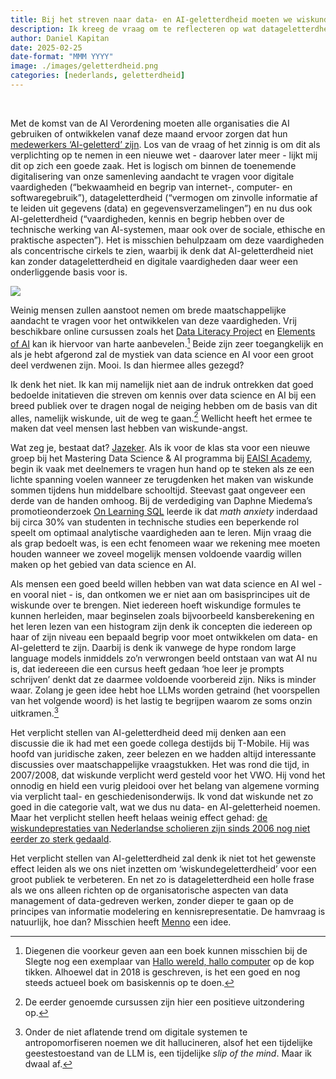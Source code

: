 ```yaml
---
title: Bij het streven naar data- en AI-geletterdheid moeten we wiskunde-angst niet uit de weg gaan.
description: Ik kreeg de vraag om te reflecteren op wat datageletterdheid nu precies is, en hoe zich dat verhoudt tot AI-geletterdheid.
author: Daniel Kapitan
date: 2025-02-25
date-format: "MMM YYYY"
image: ./images/geletterdheid.png
categories: [nederlands, geletterdheid]
---
```

<br>

Met de komst van de AI Verordening moeten alle organisaties die AI gebruiken of ontwikkelen vanaf deze maand ervoor zorgen dat hun [medewerkers 'AI-geletterd' zijn](https://www.autoriteitpersoonsgegevens.nl/themas/algoritmes-ai/ai-verordening/ai-geletterdheid). Los van de vraag of het zinnig is om dit als verplichting op te nemen in een nieuwe wet - daarover later meer - lijkt mij dit op zich een goede zaak. Het is logisch om binnen de toenemende digitalisering van onze samenleving aandacht te vragen voor digitale vaardigheden ("bekwaamheid en begrip van internet-, computer- en softwaregebruik"), datageletterdheid ("vermogen om zinvolle informatie af te leiden uit gegevens (data) en gegevensverzamelingen") en nu dus ook AI-geletterdheid ("vaardigheden, kennis en begrip hebben over de technische werking van AI-systemen, maar ook over de sociale, ethische en praktische aspecten"). Het is misschien behulpzaam om deze vaardigheden als concentrische cirkels te zien, waarbij ik denk dat AI-geletterdheid niet kan zonder datageletterdheid en digitale vaardigheden daar weer een onderliggende basis voor is.

![](./images/geletterdheid.png)

Weinig mensen zullen aanstoot nemen om brede maatschappelijke aandacht te vragen voor het ontwikkelen van deze vaardigheden. Vrij beschikbare online cursussen zoals het [Data Literacy Project](https://thedataliteracyproject.org/) en [Elements of AI](https://www.elementsofai.com/) kan ik hiervoor van harte aanbevelen.[^1] Beide zijn zeer toegangkelijk en als je hebt afgerond zal de mystiek van data science en AI voor een groot deel verdwenen zijn. Mooi. Is dan hiermee alles gezegd?

Ik denk het niet. Ik kan mij namelijk niet aan de indruk ontrekken dat goed bedoelde initatieven die streven om kennis over data science en AI bij een breed publiek over te dragen nogal de neiging hebben om de basis van dit alles, namelijk wiskunde, uit de weg te gaan.[^2] Wellicht heeft het ermee te maken dat veel mensen last hebben van wiskunde-angst.

Wat zeg je, bestaat dat? [Jazeker](https://www.nporadio1.nl/nieuws/wetenschap-techniek/9b911cad-8230-4714-b19b-954ddbc4a9f2/kun-je-echt-last-hebben-van-wiskundeangst). Als ik voor de klas sta voor een nieuwe groep bij het Mastering Data Science & AI programma bij [EAISI Academy](https://eaisi.nl/academy), begin ik vaak met deelnemers te vragen hun hand op te steken als ze een lichte spanning voelen wanneer ze terugdenken het maken van wiskunde sommen tijdens hun middelbare schooltijd. Steevast gaat ongeveer een derde van de handen omhoog. Bij de verdediging van Daphne Miedema's promotieonderzoek [On Learning SQL](https://research.tue.nl/nl/publications/on-learning-sql-disentangling-concepts-in-data-systems-education) leerde ik dat _math anxiety_ inderdaad bij circa 30% van studenten in technische studies een beperkende rol speelt om optimaal analytische vaardigheden aan te leren. Mijn vraag die als grap bedoelt was, is een echt fenomeen waar we rekening mee moeten houden wanneer we zoveel mogelijk mensen voldoende vaardig willen maken op het gebied van data science en AI.

Als mensen een goed beeld willen hebben van wat data science en AI wel - en vooral niet - is, dan ontkomen we er niet aan om basisprincipes uit de wiskunde over te brengen. Niet iedereen hoeft wiskundige formules te kunnen herleiden, maar beginselen zoals bijvoorbeeld kansberekening en het leren lezen van een histogram zijn denk ik concepten die iedereen op haar of zijn niveau een bepaald begrip voor moet ontwikkelen om data- en AI-geletterd te zijn. Daarbij is denk ik vanwege de hype rondom large language models inmiddels zo'n verwrongen beeld ontstaan van wat AI nu is, dat iedereeen die een cursus heeft gedaan 'hoe leer je prompts schrijven' denkt dat ze daarmee voldoende voorbereid zijn. Niks is minder waar. Zolang je geen idee hebt hoe LLMs worden getraind (het voorspellen van het volgende woord) is het lastig te begrijpen waarom ze soms onzin uitkramen.[^3]

Het verplicht stellen van AI-geletterdheid deed mij denken aan een discussie die ik had met een goede collega destijds bij T-Mobile. Hij was hoofd van juridische zaken, zeer belezen en we hadden altijd interessante discussies over maatschappelijke vraagstukken. Het was rond die tijd, in 2007/2008, dat wiskunde verplicht werd gesteld voor het VWO. Hij vond het onnodig en hield een vurig pleidooi over het belang van algemene vorming via verplicht taal- en geschiedenisonderwijs. Ik vond dat wiskunde net zo goed in die categorie valt, wat we dus nu data- en AI-geletterheid noemen. Maar het verplicht stellen heeft helaas weinig effect gehad: [de wiskundeprestaties van Nederlandse scholieren zijn sinds 2006 nog niet eerder zo sterk gedaald](https://www.pisa-nederland.nl/resultaten2022/).

Het verplicht stellen van AI-geletterdheid zal denk ik niet tot het gewenste effect leiden als we ons niet inzetten om 'wiskundegeletterdheid' voor een groot publiek te verbeteren. En net zo is datageletterdheid een holle frase als we ons alleen richten op de organisatorische aspecten van data management of data-gedreven werken, zonder dieper te gaan op de principes van informatie modelering en kennisrepresentatie. De hamvraag is natuurlijk, hoe dan? Misschien heeft [Menno](https://www.mathwithmenno.nl/) een idee.

[^1]: Diegenen die voorkeur geven aan een boek kunnen misschien bij de Slegte nog een exemplaar van [Hallo wereld, hallo computer](https://www.mauritskaptein.com/books/new-book-hallo-wereld-hallo-computer/) op de kop tikken. Alhoewel dat in 2018 is geschreven, is het een goed en nog steeds actueel boek om basiskennis op te doen. 
[^2]: De eerder genoemde cursussen zijn hier een positieve uitzondering op. 
[^3]: Onder de niet aflatende trend om digitale systemen te antropomorfiseren noemen we dit hallucineren, alsof het een tijdelijke geestestoestand van de LLM is, een tijdelijke _slip of the mind_. Maar ik dwaal af. 


